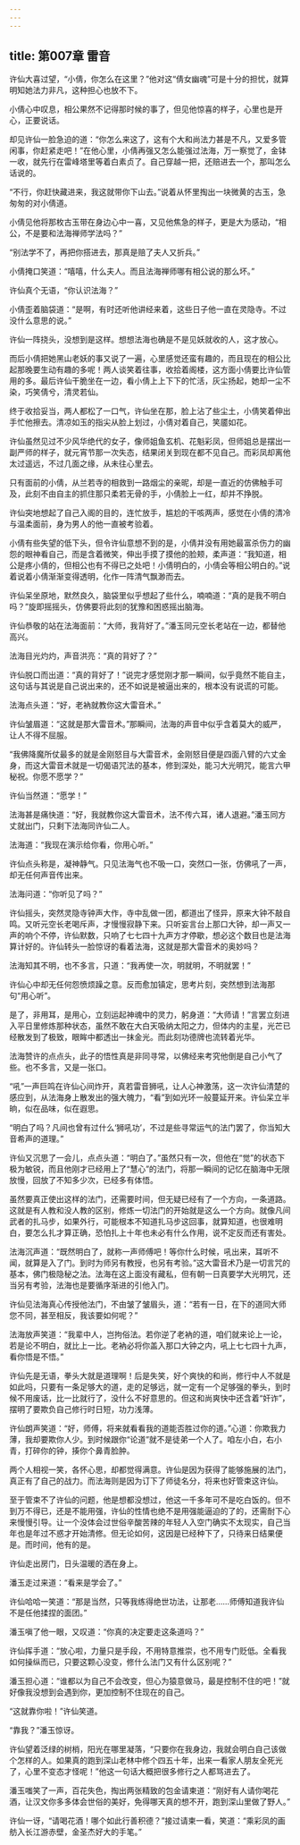 ```yaml
---
---
---
```

title: 第007章 雷音
---





许仙大喜过望，“小倩，你怎么在这里？”他对这“倩女幽魂”可是十分的担忧，就算明知她法力非凡，这种担心也放不下。

小倩心中叹息，相公果然不记得那时候的事了，但见他惊喜的样子，心里也是开心，正要说话。

却见许仙一脸急迫的道：“你怎么来这了，这有个大和尚法力甚是不凡，又爱多管闲事，你赶紧走吧！”在他心里，小倩再强又怎么能强过法海，万一察觉了，金钵一收，就先行在雷峰塔里等着白素贞了。自己穿越一把，还赔进去一个，那叫怎么话说的。

“不行，你赶快藏进来，我这就带你下山去。”说着从怀里掏出一块微黄的古玉，急匆匆的对小倩道。

小倩见他将那枚古玉带在身边心中一喜，又见他焦急的样子，更是大为感动，“相公，不是要和法海禅师学法吗？”

“别法学不了，再把你搭进去，那真是赔了夫人又折兵。”

小倩掩口笑道：“嘻嘻，什么夫人。而且法海禅师哪有相公说的那么坏。”

许仙真个无语，“你认识法海？”

小倩歪着脑袋道：“是啊，有时还听他讲经来着，这些日子他一直在灵隐寺。不过没什么意思的说。”

许仙一阵挠头，没想到是这样。想想法海也确是不是见妖就收的人，这才放心。

而后小倩把她黑山老妖的事又说了一遍，心里感觉还蛮有趣的，而且现在的相公比起那晚要生动有趣的多呢！两人谈笑着往事，收拾着阁楼，这方面小倩要比许仙管用的多。最后许仙干脆坐在一边，看小倩上上下下的忙活，灰尘扬起，她却一尘不染，巧笑倩兮，清灵若仙。

终于收拾妥当，两人都松了一口气，许仙坐在那，脸上沾了些尘土，小倩笑着伸出手忙他擦去。清凉如玉的指尖从脸上划过，小倩对着自己，笑靥如花。

许仙虽然见过不少风华绝代的女子，像师姐鱼玄机、花魁彩凤，但师姐总是摆出一副严师的样子，就元宵节那一次失态，结果闭关到现在都不见自己。而彩凤却离他太过遥远，不过几面之缘，从未往心里去。

只有面前的小倩，从兰若寺的相救到一路烟尘的亲昵，却是一直近的仿佛触手可及，此刻不由自主的抓住那只柔若无骨的手，小倩脸上一红，却并不挣脱。

许仙突地想起了自己入阁的目的，连忙放手，尴尬的干咳两声，感觉在小倩的清冷与温柔面前，身为男人的他一直被考验着。

小倩有些失望的低下头，但令许仙意想不到的是，小倩并没有用她最富杀伤力的幽怨的眼神看自己，而是含着微笑，伸出手摸了摸他的脸颊，柔声道：“我知道，相公是疼小倩的，但相公也有不得已之处吧！小倩明白的，小倩会等相公明白的。”说着说着小倩渐渐变得透明，化作一阵清气飘渺而去。

许仙呆坐原地，默然良久，脑袋里似乎想起了些什么，喃喃道：“真的是我不明白吗？”旋即摇摇头，仿佛要将此刻的犹豫和困惑摇出脑海。

许仙恭敬的站在法海面前：“大师，我背好了。”潘玉同元空长老站在一边，都替他高兴。

法海目光灼灼，声音洪亮：“真的背好了？”

许仙脱口而出道：“真的背好了！”说完才感觉刚才那一瞬间，似乎竟然不能自主，这句话与其说是自己说出来的，还不如说是被逼出来的，根本没有说谎的可能。

法海点头道：“好，老衲就教你这大雷音术。”

许仙皱眉道：“这就是那大雷音术。”那瞬间，法海的声音中似乎含着莫大的威严，让人不得不屈服。

“我佛降魔所仗最多的就是金刚怒目与大雷音术，金刚怒目便是四面八臂的六丈金身，而这大雷音术就是一切偈语咒法的基本，修到深处，能习大光明咒，能言六甲秘祝。你愿不愿学？”

许仙当然道：“愿学！”

法海甚是痛快道：“好，我就教你这大雷音术，法不传六耳，诸人退避。”潘玉同方丈就出门，只剩下法海同许仙二人。

法海道：“我现在演示给你看，你用心听。”

许仙点头称是，凝神静气。只见法海气也不吸一口，突然口一张，仿佛吼了一声，却无任何声音传出来。

法海问道：“你听见了吗？”

许仙摇头，突然灵隐寺钟声大作，寺中乱做一团，都道出了怪异，原来大钟不敲自鸣。又听元空长老喝斥声，才慢慢寂静下来。只听妄言台上那口大钟，却一声又一声的响个不停，许仙默数，只响了七七四十九声方才停歇，想必这个数目也是法海算计好的。许仙转头一脸惊讶的看着法海，这就是那大雷音术的奥妙吗？

法海知其不明，也不多言，只道：“我再使一次，明就明，不明就罢！”

许仙心中却无任何怨愤烦躁之意。反而愈加镇定，思考片刻，突然想到法海那句“用心听”。

是了，非用耳，是用心，立刻运起神魂中的灵力，躬身道：“大师请！”言罢立刻进入平日里修炼那种状态，虽然不敢在大白天吸纳太阳之力，但体内的主星，光芒已经散发到了极致，眼眸中都透出一抹金光。而此刻功德牌也流转着光华。

法海赞许的点点头，此子的悟性真是非同寻常，以佛经来考究他倒是自己小气了些。也不多言，又是一张口。

“吼”一声巨鸣在许仙心间炸开，真若雷音狮吼，让人心神激荡，这一次许仙清楚的感应到，从法海身上散发出的强大魄力，“看”到如光环一般蔓延开来。许仙呆立半晌，似在品味，似在遐思。

“明白了吗？凡间也曾有过什么‘狮吼功’，不过是些寻常运气的法门罢了，你当知大音希声的道理。”

许仙又沉思了一会儿，点点头道：“明白了。”虽然只有一次，但他在“觉”的状态下极为敏锐，而且他刚才已经用上了“慧心”的法门，将那一瞬间的记忆在脑海中无限放慢，回放了不知多少次，已经多有体悟。

虽然要真正使出这样的法门，还需要时间，但无疑已经有了一个方向，一条道路。这就是有人教和没人教的区别，修炼一切法门的开始就是这么一个方向。就像凡间武者的扎马步，如果外行，可能根本不知道扎马步这回事，就算知道，也很难明白，要怎么扎才算正确，恐怕扎上十年也未必有什么作用，说不定反而还有害处。

法海沉声道：“既然明白了，就称一声师傅吧！等你什么时候，吼出来，耳听不闻，就算是入了门。到时为师另有教授，也另有考验。”这大雷音术乃是一切言咒的基本，佛门极隐秘之法。法海在这上面没有藏私，但有朝一日真要学大光明咒，还当另有考验，法海也是要循序渐进的引他入门。

许仙见法海真心传授他法门，不由皱了皱眉头，道：“若有一日，在下的道同大师您不同，甚至相反，我该要如何呢？”

法海放声笑道：“我辈中人，岂拘俗法。若你逆了老衲的道，咱们就来论上一论，若是论不明白，就比上一比。老衲必将你盖入那口大钟之内，吼上七七四十九声，看你悟是不悟。”

许仙先是无语，拳头大就是道理啊！后是失笑，好个爽快的和尚，修行中人不就是如此吗，只要有一条足够大的道，走的足够远，就一定有一个足够强的拳头，到时候不用废话，比一比就行了，没什么不好意思的。但这和尚爽快中还含着“奸诈”，摆明了要欺负自己修行时日短，功力浅薄。

许仙朗声笑道：“好，师傅，将来就看看我的道能否胜过你的道。”心道：你欺我力薄，我却要欺你人少。到时候跟你“论道”就不是徒弟一个人了。咱左小白，右小青，打碎你的钟，揍你个鼻青脸肿。

两个人相视一笑，各怀心思，却都觉得满意。许仙是因为获得了能够施展的法门，真正有了自己的战力。而法海则是因为订下了师徒名分，将来也好管束这许仙。

至于管束不了许仙的问题，他是想都没想过，他这一千多年可不是吃白饭的。但不到万不得已，还是不能用强，许仙的性情也绝不是用强能逼迫的了的，还需耐下心来慢慢引导。让一个没体会过世俗辛酸苦辣的年轻人入空门确实不太现实，自己当年也是年过不惑才开始清修。但无论如何，这因是已经种下了，只待来日结果便是。而时间，他有的是。

许仙走出房门，日头温暖的洒在身上。

潘玉走过来道：“看来是学会了。”

许仙哈哈一笑道：“那是当然，只等我练得绝世功法，让那老……师傅知道我许仙不是任他揉捏的面团。”

潘玉嗔了他一眼，又叹道：“你真的决定要走这条道吗？”

许仙挥手道：“放心啦，力量只是手段，不用特意推崇，也不用专门贬低。全看我如何操纵而已，只要这颗心没变，修什么法门又有什么区别呢？”

潘玉担心道：“谁都以为自己不会改变，但心为猿意做马，最是控制不住的吧！”就好像我没想到会遇到你，更加控制不住现在的自己。

“这就靠你啦！”许仙笑道。

“靠我？”潘玉惊讶。

许仙望着泛绿的树梢，阳光在哪里凝落，“只要你在我身边，我就会明白自己该做个怎样的人。如果真的跑到深山老林中修个四五十年，出来一看家人朋友全死光了，心里不变态才怪呢！”他这一句话大概把很多修行之人都骂进去了。

潘玉嗤笑了一声，百花失色，掏出两张精致的包金请柬道：“刚好有人请你喝花酒，让汉文你多多体会世俗的美好，免得哪天真的想不开，跑到深山里做了野人。”

许仙一讶，“请喝花酒！哪个如此行善积德？”接过请柬一看，笑道：“乘彩凤的画舫入长江游赤壁，金圣杰好大的手笔。”